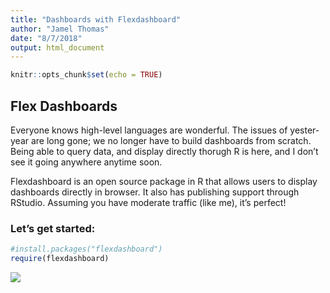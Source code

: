 ```yaml
---
title: "Dashboards with Flexdashboard"
author: "Jamel Thomas"
date: "8/7/2018"
output: html_document
---
```


```r
knitr::opts_chunk$set(echo = TRUE)
```

## Flex Dashboards

Everyone knows high-level languages are wonderful. The issues of yester-year are long gone; we no longer have to build dashboards from scratch. Being able to query data, and display directly thorugh R is here, and I don't see it going anywhere anytime soon. 

Flexdashboard is an open source package in R that allows users to display dashboards directly in browser. It also has publishing support through RStudio. Assuming you have moderate traffic (like me), it's perfect!

### Let's get started:

```r
#install.packages("flexdashboard")
require(flexdashboard)
```

![](https://jamelt.com/img/logo.png)